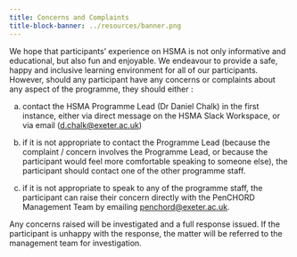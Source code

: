 ```yaml
---
title: Concerns and Complaints
title-block-banner: ../resources/banner.png
---
```


We hope that participants' experience on HSMA is not only informative and educational, but also fun and enjoyable.  We endeavour to provide a safe, happy and inclusive learning environment for all of our participants.  However, should any participant have any concerns or complaints about any aspect of the programme, they should either :

a) contact the HSMA Programme Lead (Dr Daniel Chalk) in the first instance, either via direct message on the HSMA Slack Workspace, or via email ([d.chalk@exeter.ac.uk](mailto:d.chalk@exeter.ac.uk))

b) if it is not appropriate to contact the Programme Lead (because the complaint / concern involves the Programme Lead, or because the participant would feel more comfortable speaking to someone else), the participant should contact one of the other programme staff.

c) if it is not appropriate to speak to any of the programme staff, the participant can raise their concern directly with the PenCHORD Management Team by emailing [penchord@exeter.ac.uk](mailto:penchord@exeter.ac.uk).

Any concerns raised will be investigated and a full response issued.  If the participant is unhappy with the response, the matter will be referred to the management team for investigation.
